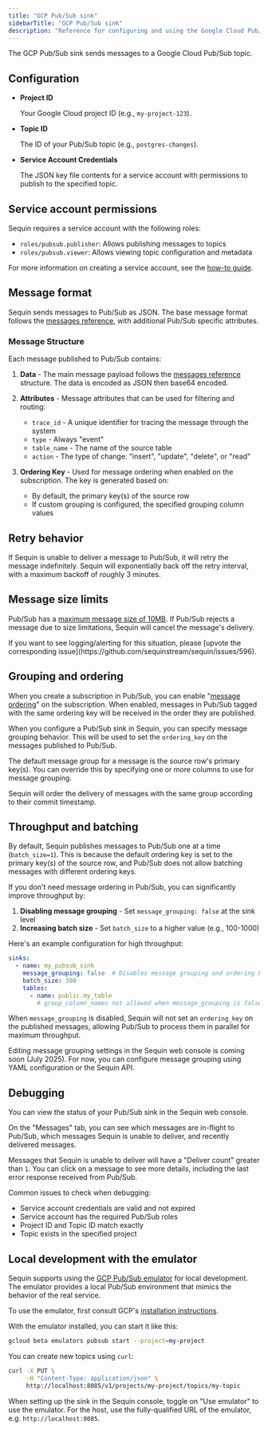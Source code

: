 ```yaml
---
title: "GCP Pub/Sub sink"
sidebarTitle: "GCP Pub/Sub sink"
description: "Reference for configuring and using the Google Cloud Pub/Sub sink with Sequin."
---
```


The GCP Pub/Sub sink sends messages to a Google Cloud Pub/Sub topic.

## Configuration

- **Project ID**

    Your Google Cloud project ID (e.g., `my-project-123`).

- **Topic ID**

    The ID of your Pub/Sub topic (e.g., `postgres-changes`).

- **Service Account Credentials**

    The JSON key file contents for a service account with permissions to publish to the specified topic.

## Service account permissions

Sequin requires a service account with the following roles:

- `roles/pubsub.publisher`: Allows publishing messages to topics
- `roles/pubsub.viewer`: Allows viewing topic configuration and metadata

For more information on creating a service account, see the [how-to guide](/how-to/stream-postgres-to-gcp-pubsub#create-a-service-account).

## Message format

Sequin sends messages to Pub/Sub as JSON. The base message format follows the [messages reference](/reference/messages), with additional Pub/Sub specific attributes.

### Message Structure

Each message published to Pub/Sub contains:

1. **Data** - The main message payload follows the [messages reference](/reference/messages) structure. The data is encoded as JSON then base64 encoded.

2. **Attributes** - Message attributes that can be used for filtering and routing:
   - `trace_id` - A unique identifier for tracing the message through the system
   - `type` - Always "event"
   - `table_name` - The name of the source table
   - `action` - The type of change: "insert", "update", "delete", or "read"

3. **Ordering Key** - Used for message ordering when enabled on the subscription. The key is generated based on:
   - By default, the primary key(s) of the source row
   - If custom grouping is configured, the specified grouping column values

## Retry behavior

If Sequin is unable to deliver a message to Pub/Sub, it will retry the message indefinitely. Sequin will exponentially back off the retry interval, with a maximum backoff of roughly 3 minutes.

## Message size limits

Pub/Sub has a [maximum message size of 10MB](https://cloud.google.com/pubsub/quotas#resource_limits). If Pub/Sub rejects a message due to size limitations, Sequin will cancel the message's delivery.

<Info>
  If you want to see logging/alerting for this situation, please [upvote the corresponding issue](https://github.com/sequinstream/sequin/issues/596).
</Info>

## Grouping and ordering

When you create a subscription in Pub/Sub, you can enable "[message ordering](https://cloud.google.com/pubsub/docs/ordering)" on the subscription. When enabled, messages in Pub/Sub tagged with the same ordering key will be received in the order they are published.

When you configure a Pub/Sub sink in Sequin, you can specify message grouping behavior. This will be used to set the `ordering_key` on the messages published to Pub/Sub.

The default message group for a message is the source row's primary key(s). You can override this by specifying one or more columns to use for message grouping.

Sequin will order the delivery of messages with the same group according to their commit timestamp.

## Throughput and batching

By default, Sequin publishes messages to Pub/Sub one at a time (`batch_size=1`). This is because the default ordering key is set to the primary key(s) of the source row, and Pub/Sub does not allow batching messages with different ordering keys.

If you don't need message ordering in Pub/Sub, you can significantly improve throughput by:

1. **Disabling message grouping** - Set `message_grouping: false` at the sink level
2. **Increasing batch size** - Set `batch_size` to a higher value (e.g., 100-1000)

Here's an example configuration for high throughput:

```yaml
sinks:
  - name: my_pubsub_sink
    message_grouping: false  # Disables message grouping and ordering key
    batch_size: 300
    tables:
      - name: public.my_table
        # group_column_names not allowed when message_grouping is false
```

When `message_grouping` is disabled, Sequin will not set an `ordering_key` on the published messages, allowing Pub/Sub to process them in parallel for maximum throughput.

<Note>
  Editing message grouping settings in the Sequin web console is coming soon (July 2025). For now, you can configure message grouping using YAML configuration or the Sequin API.
</Note>

## Debugging

You can view the status of your Pub/Sub sink in the Sequin web console.

On the "Messages" tab, you can see which messages are in-flight to Pub/Sub, which messages Sequin is unable to deliver, and recently delivered messages.

Messages that Sequin is unable to deliver will have a "Deliver count" greater than `1`. You can click on a message to see more details, including the last error response received from Pub/Sub.

Common issues to check when debugging:
- Service account credentials are valid and not expired
- Service account has the required Pub/Sub roles
- Project ID and Topic ID match exactly
- Topic exists in the specified project

## Local development with the emulator

Sequin supports using the [GCP Pub/Sub emulator](https://cloud.google.com/pubsub/docs/emulator) for local development. The emulator provides a local Pub/Sub environment that mimics the behavior of the real service.

To use the emulator, first consult GCP's [installation instructions](https://cloud.google.com/pubsub/docs/emulator).

With the emulator installed, you can start it like this:

```bash
gcloud beta emulators pubsub start --project=my-project
```

You can create new topics using `curl`:

```bash
curl -X PUT \
     -H "Content-Type: application/json" \
     http://localhost:8085/v1/projects/my-project/topics/my-topic
```

When setting up the sink in the Sequin console, toggle on "Use emulator" to use the emulator. For the host, use the fully-qualified URL of the emulator, e.g. `http://localhost:8085`.
